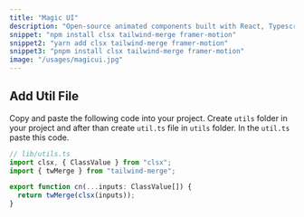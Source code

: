 ```yaml
---
title: "Magic UI"
description: "Open-source animated components built with React, Typescript, Tailwind CSS, and Framer Motion."
snippet: "npm install clsx tailwind-merge framer-motion"
snippet2: "yarn add clsx tailwind-merge framer-motion"
snippet3: "pnpm install clsx tailwind-merge framer-motion"
image: "/usages/magicui.jpg"
---
```


## Add Util File

Copy and paste the following code into your project.
Create `utils` folder in your project and after than create `util.ts` file in `utils` folder. In the `util.ts` paste this code.

```ts
// lib/utils.ts
import clsx, { ClassValue } from "clsx";
import { twMerge } from "tailwind-merge";

export function cn(...inputs: ClassValue[]) {
  return twMerge(clsx(inputs));
}
```
